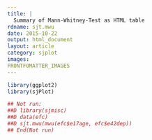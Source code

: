 ```yaml
---
title: |
  Summary of Mann-Whitney-Test as HTML table
rdname: sjt.mwu
date: 2015-10-22
output: html_document
layout: article
category: sjplot
images:
FRONTFOMATTER_IMAGES
---
```


```r
library(ggplot2)
library(sjPlot)
```

```r
## Not run: 
##D library(sjmisc)
##D data(efc)
##D sjt.mwu(mwu(efc$e17age, efc$e42dep))
## End(Not run)



```
